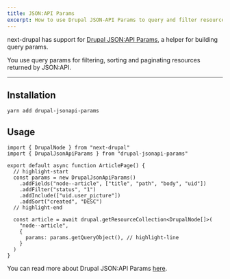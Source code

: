 ```yaml
---
title: JSON:API Params
excerpt: How to use Drupal JSON-API Params to query and filter resources.
---
```


next-drupal has support for [Drupal JSON:API Params](https://github.com/d34dman/drupal-jsonapi-params), a helper for building query params.

You use query params for filtering, sorting and paginating resources returned by JSON:API.

---

## Installation

```
yarn add drupal-jsonapi-params
```

## Usage

```tsx
import { DrupalNode } from "next-drupal"
import { DrupalJsonApiParams } from "drupal-jsonapi-params"

export default async function ArticlePage() {
  // highlight-start
  const params = new DrupalJsonApiParams()
    .addFields("node--article", ["title", "path", "body", "uid"])
    .addFilter("status", "1")
    .addInclude(["uid.user_picture"])
    .addSort("created", "DESC")
  // highlight-end

  const article = await drupal.getResourceCollection<DrupalNode[]>(
    "node--article",
    {
      params: params.getQueryObject(), // highlight-line
    }
  )
}
```

You can read more about Drupal JSON:API Params [here](https://github.com/d34dman/drupal-jsonapi-params).

